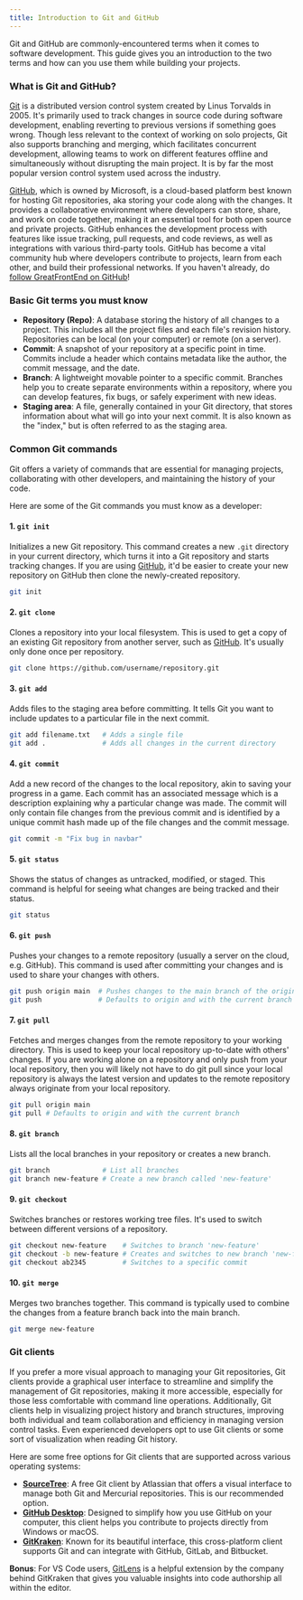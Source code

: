 ```yaml
---
title: Introduction to Git and GitHub
---
```


Git and GitHub are commonly-encountered terms when it comes to software development. This guide gives you an introduction to the two terms and how can you use them while building your projects.

### What is Git and GitHub?

[Git](https://git-scm.com/) is a distributed version control system created by Linus Torvalds in 2005. It's primarily used to track changes in source code during software development, enabling reverting to previous versions if something goes wrong. Though less relevant to the context of working on solo projects, Git also supports branching and merging, which facilitates concurrent development, allowing teams to work on different features offline and simultaneously without disrupting the main project. It is by far the most popular version control system used across the industry.

[GitHub](https://github.com/), which is owned by Microsoft, is a cloud-based platform best known for hosting Git repositories, aka storing your code along with the changes. It provides a collaborative environment where developers can store, share, and work on code together, making it an essential tool for both open source and private projects. GitHub enhances the development process with features like issue tracking, pull requests, and code reviews, as well as integrations with various third-party tools. GitHub has become a vital community hub where developers contribute to projects, learn from each other, and build their professional networks. If you haven't already, do [follow GreatFrontEnd on GitHub](https://github.com/greatfrontend)!

### Basic Git terms you must know

- **Repository (Repo)**: A database storing the history of all changes to a project. This includes all the project files and each file's revision history. Repositories can be local (on your computer) or remote (on a server).
- **Commit**: A snapshot of your repository at a specific point in time. Commits include a header which contains metadata like the author, the commit message, and the date.
- **Branch**: A lightweight movable pointer to a specific commit. Branches help you to create separate environments within a repository, where you can develop features, fix bugs, or safely experiment with new ideas.
- **Staging area**: A file, generally contained in your Git directory, that stores information about what will go into your next commit. It is also known as the "index," but is often referred to as the staging area.

### Common Git commands

Git offers a variety of commands that are essential for managing projects, collaborating with other developers, and maintaining the history of your code.

Here are some of the Git commands you must know as a developer:

#### 1. `git init`

Initializes a new Git repository. This command creates a new `.git` directory in your current directory, which turns it into a Git repository and starts tracking changes. If you are using [GitHub](https://github.com/), it'd be easier to create your new repository on GitHub then clone the newly-created repository.

```bash
git init
```

#### 2. `git clone`

Clones a repository into your local filesystem. This is used to get a copy of an existing Git repository from another server, such as [GitHub](https://github.com/). It's usually only done once per repository.

```bash
git clone https://github.com/username/repository.git
```

#### 3. `git add`

Adds files to the staging area before committing. It tells Git you want to include updates to a particular file in the next commit.

```bash
git add filename.txt   # Adds a single file
git add .              # Adds all changes in the current directory
```

#### 4. `git commit`

Add a new record of the changes to the local repository, akin to saving your progress in a game. Each commit has an associated message which is a description explaining why a particular change was made. The commit will only contain file changes from the previous commit and is identified by a unique commit hash made up of the file changes and the commit message.

```bash
git commit -m "Fix bug in navbar"
```

#### 5. `git status`

Shows the status of changes as untracked, modified, or staged. This command is helpful for seeing what changes are being tracked and their status.

```bash
git status
```

#### 6. `git push`

Pushes your changes to a remote repository (usually a server on the cloud, e.g. GitHub). This command is used after committing your changes and is used to share your changes with others.

```bash
git push origin main  # Pushes changes to the main branch of the origin remote
git push              # Defaults to origin and with the current branch
```

#### 7. `git pull`

Fetches and merges changes from the remote repository to your working directory. This is used to keep your local repository up-to-date with others' changes. If you are working alone on a repository and only push from your local repository, then you will likely not have to do git pull since your local repository is always the latest version and updates to the remote repository always originate from your local repository.

```bash
git pull origin main
git pull # Defaults to origin and with the current branch
```

#### 8. `git branch`

Lists all the local branches in your repository or creates a new branch.

```bash
git branch             # List all branches
git branch new-feature # Create a new branch called 'new-feature'
```

#### 9. `git checkout`

Switches branches or restores working tree files. It's used to switch between different versions of a repository.

```bash
git checkout new-feature    # Switches to branch 'new-feature'
git checkout -b new-feature # Creates and switches to new branch 'new-feature'
git checkout ab2345         # Switches to a specific commit
```

#### 10. `git merge`

Merges two branches together. This command is typically used to combine the changes from a feature branch back into the main branch.

```bash
git merge new-feature
```

### Git clients

If you prefer a more visual approach to managing your Git repositories, Git clients provide a graphical user interface to streamline and simplify the management of Git repositories, making it more accessible, especially for those less comfortable with command line operations. Additionally, Git clients help in visualizing project history and branch structures, improving both individual and team collaboration and efficiency in managing version control tasks. Even experienced developers opt to use Git clients or some sort of visualization when reading Git history.

Here are some free options for Git clients that are supported across various operating systems:

- **[SourceTree](https://www.sourcetreeapp.com/)**: A free Git client by Atlassian that offers a visual interface to manage both Git and Mercurial repositories. This is our recommended option.
- **[GitHub Desktop](https://desktop.github.com/)**: Designed to simplify how you use GitHub on your computer, this client helps you contribute to projects directly from Windows or macOS.
- **[GitKraken](https://www.gitkraken.com/)**: Known for its beautiful interface, this cross-platform client supports Git and can integrate with GitHub, GitLab, and Bitbucket.

**Bonus**: For VS Code users, [GitLens](https://www.gitkraken.com/gitlens) is a helpful extension by the company behind GitKraken that gives you valuable insights into code authorship all within the editor.
